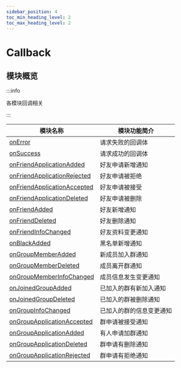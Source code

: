 ```yaml
---
sidebar_position: 4
toc_min_heading_level: 2
toc_max_heading_level: 2
---
```


# Callback

## 模块概览

:::info

各模块回调相关

:::

| 模块名称                                                                          | 模块功能简介             |
| --------------------------------------------------------------------------------- | ------------------------ |
| [onError](docs/sdks/Callback/onError.mdx)                             | 请求失败的回调体         |
| [onSuccess](docs/sdks/Callback/onSuccess.mdx)                         | 请求成功的回调体         |
| [onFriendApplicationAdded](docs/sdks/Callback/onFriendApplicationAdded.mdx)       | 好友申请新增通知         |
| [onFriendApplicationRejected](docs/sdks/Callback/onFriendApplicationRejected.mdx) | 好友申请被拒绝           |
| [onFriendApplicationAccepted](docs/sdks/Callback/onFriendApplicationAccepted.mdx) | 好友申请被接受           |
| [onFriendApplicationDeleted](docs/sdks/Callback/onFriendApplicationDeleted.mdx)   | 好友申请被删除           |
| [onFriendAdded](docs/sdks/Callback/onFriendAdded.mdx)                             | 好友新增通知             |
| [onFriendDeleted](docs/sdks/Callback/onFriendDeleted.mdx)                         | 好友删除通知             |
| [onFriendInfoChanged](docs/sdks/Callback/onFriendInfoChanged.mdx)                 | 好友资料变更通知         |
| [onBlackAdded](docs/sdks/Callback/onBlackAdded.mdx)                               | 黑名单新增通知           |
| [onGroupMemberAdded](docs/sdks/Callback/onGroupMemberAdded.mdx)                   | 新成员加入群通知         |
| [onGroupMemberDeleted](docs/sdks/Callback/onGroupMemberDeleted.mdx)               | 成员离开群通知           |
| [onGroupMemberInfoChanged](docs/sdks/Callback/onGroupMemberInfoChanged.mdx)       | 成员信息发生变更通知     |
| [onJoinedGroupAdded](docs/sdks/Callback/onJoinedGroupAdded.mdx)                   | 已加入的群有新加入通知   |
| [onJoinedGroupDeleted](docs/sdks/Callback/onJoinedGroupDeleted.mdx)               | 已加入的群被删除通知     |
| [onGroupInfoChanged](docs/sdks/Callback/onGroupInfoChanged.mdx)                   | 已加入的群的信息变更通知 |
| [onGroupApplicationAccepted](docs/sdks/Callback/onGroupApplicationAccepted.mdx)   | 群申请被接受通知         |
| [onGroupApplicationAdded](docs/sdks/Callback/onGroupApplicationAdded.mdx)         | 有人申请加群通知         |
| [onGroupApplicationDeleted](docs/sdks/Callback/onGroupApplicationDeleted.mdx)     | 群申请有删除通知         |
| [onGroupApplicationRejected](docs/sdks/Callback/onGroupApplicationRejected.mdx)   | 群申请有拒绝通知         |

